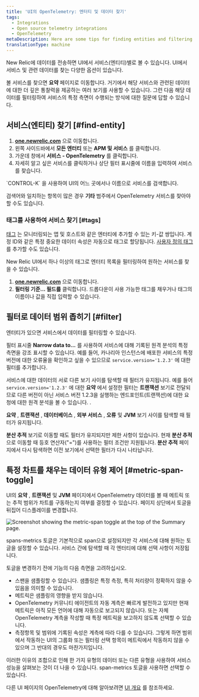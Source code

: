 ```yaml
---
title: 'UI의 OpenTelemetry: 엔터티 및 데이터 찾기'
tags:
  - Integrations
  - Open source telemetry integrations
  - OpenTelemetry
metaDescription: Here are some tips for finding entities and filtering data in the New Relic UI.
translationType: machine
---
```



New Relic에 데이터를 전송하면 UI에서 서비스(엔티티)별로 볼 수 있습니다. UI에서 서비스 및 관련 데이터를 찾는 다양한 옵션이 있습니다.

볼 서비스를 찾으면 **요약** 페이지로 이동합니다. 거기에서 해당 서비스와 관련된 데이터에 대한 더 깊은 통찰력을 제공하는 여러 보기를 사용할 수 있습니다. 그런 다음 해당 데이터를 필터링하여 서비스의 특정 측면이 수행되는 방식에 대한 질문에 답할 수 있습니다.

## 서비스(엔티티) 찾기 [#find-entity]

1. **[one.newrelic.com](https://one.newrelic.com/all-capabilities)** 으로 이동합니다.
2. 왼쪽 사이드바에서 **모든 엔터티** 또는 **APM 및 서비스** 를 클릭합니다.
3. 가운데 창에서 **서비스 - OpenTelemetry** 를 클릭합니다.
4. 자세히 알고 싶은 서비스를 클릭하거나 상단 필터 표시줄에 이름을 입력하여 서비스를 찾습니다.

<Callout variant="tip">
  `CONTROL-K` 을 사용하여 UI의 어느 곳에서나 이름으로 서비스를 검색합니다.

  검색어와 일치하는 항목이 많은 경우 **기타** 범주에서 OpenTelemetry 서비스를 찾아야 할 수도 있습니다.
</Callout>

### 태그를 사용하여 서비스 찾기 [#tags]

[태그](https://docs.newrelic.com/docs/new-relic-solutions/new-relic-one/core-concepts/use-tags-help-organize-find-your-data/) 는 모니터링되는 앱 및 호스트와 같은 엔터티에 추가할 수 있는 키-값 쌍입니다. 계정 ID와 같은 특정 중요한 데이터 속성은 자동으로 태그로 할당됩니다. [사용자 정의 태그](https://docs.newrelic.com/docs/more-integrations/open-source-telemetry-integrations/opentelemetry/best-practices/opentelemetry-best-practices-resources/tags) 를 추가할 수도 있습니다.

New Relic UI에서 하나 이상의 태그로 엔터티 목록을 필터링하여 원하는 서비스를 찾을 수 있습니다.

1. **[one.newrelic.com](https://one.newrelic.com/all-capabilities)** 으로 이동합니다.
2. **필터링 기준... 필드를** 클릭합니다. 드롭다운이 사용 가능한 태그를 채우거나 태그의 이름이나 값을 직접 입력할 수 있습니다.

## 필터로 데이터 범위 좁히기 [#filter]

엔터티가 있으면 서비스에서 데이터를 필터링할 수 있습니다.

필터 표시줄 **Narrow data to...** 를 사용하여 서비스에 대해 기록된 원격 분석의 특정 측면을 강조 표시할 수 있습니다. 예를 들어, 카나리아 인스턴스에 배포한 서비스의 특정 버전에 대한 오류율을 확인하고 싶을 수 있으므로 `service.version='1.2.3'` 에 대한 필터를 추가합니다.

서비스에 대한 데이터의 서로 다른 보기 사이를 탐색할 때 필터가 유지됩니다. 예를 들어 `service.version='1.2.3'` 에 대한 **요약** 에서 설정한 필터는 **트랜잭션** 보기로 전달되므로 다른 버전이 아닌 서비스 버전 1.2.3을 실행하는 엔드포인트(트랜잭션)에 대한 요청에 대한 원격 분석을 볼 수 있습니다. .

**요약** , **트랜잭션** , **데이터베이스** , **외부 서비스** , **오류** 및 **JVM** 보기 사이를 탐색할 때 필터가 유지됩니다.

**분산 추적** 보기로 이동할 때도 필터가 유지되지만 제한 사항이 있습니다. 현재 **분산 추적** 으로 이동할 때 등호 연산자("=")를 사용하는 필터 조건만 지원됩니다. **분산 추적** 페이지에서 다시 탐색하면 이전 보기에서 선택한 필터가 다시 나타납니다.

## 특정 차트를 채우는 데이터 유형 제어 [#metric-span-toggle]

UI의 **요약** , **트랜잭션** 및 **JVM** 페이지에서 OpenTelemetry 데이터를 볼 때 메트릭 또는 추적 범위가 차트를 구동하는지 여부를 결정할 수 있습니다. 페이지 상단에서 토글을 뒤집어 디스플레이를 변경합니다.

<img
  title="Screenshot showing the metric-span toggle at the top of the Summary page."
  alt="Screenshot showing the metric-span toggle at the top of the Summary page."
  src={opentelemetryMetricSpanToggleSummary}
/>

spans-metrics 토글은 기본적으로 span으로 설정되지만 각 서비스에 대해 원하는 토글을 설정할 수 있습니다. 서비스 간에 탐색할 때 각 엔터티에 대해 선택 사항이 저장됩니다.

토글을 변경하기 전에 기능의 다음 측면을 고려하십시오.

* 스팬을 샘플링할 수 있습니다. 샘플링은 특정 측정, 특히 처리량이 정확하지 않을 수 있음을 의미할 수 있습니다.
* 메트릭은 샘플링의 영향을 받지 않습니다.
* OpenTelemetry 커뮤니티 에이전트의 자동 계측은 빠르게 발전하고 있지만 현재 메트릭은 아직 모든 언어에 대해 자동으로 보고되지 않습니다. 또는 자체 OpenTelemetry 계측을 작성할 때 특정 메트릭을 보고하지 않도록 선택할 수 있습니다.
* 측정항목 및 범위에 기록된 속성은 계측에 따라 다를 수 있습니다. 그렇게 하면 범위에서 작동하는 UI의 그룹화 또는 필터링 선택 항목이 메트릭에서 작동하지 않을 수 있으며 그 반대의 경우도 마찬가지입니다.

이러한 이유의 조합으로 인해 한 가지 유형의 데이터 또는 다른 유형을 사용하여 서비스 성능을 살펴보는 것이 더 나을 수 있습니다. span-metrics 토글을 사용하면 선택할 수 있습니다.

다른 UI 페이지의 OpenTelemetry에 대해 알아보려면 [UI 개요](/docs/more-integrations/open-source-telemetry-integrations/opentelemetry/view-your-data/opentelemetry-view-your-data) 를 참조하세요.